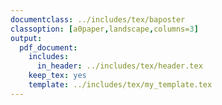 ```yaml
---
documentclass: ../includes/tex/baposter
classoption: [a0paper,landscape,columns=3]
output:
  pdf_document:
    includes:
      in_header: ../includes/tex/header.tex
    keep_tex: yes
    template: ../includes/tex/my_template.tex
---
```



<!-- Set background image ---------------------------------------------------->
\background{
\begin{tikzpicture}[remember picture,overlay]
  \draw (current page.north west)+(-2em,2em) node[anchor=north west]
  {\includegraphics[height=1.1\textheight]{../includes/figs/bg}};
\end{tikzpicture}
  }


<!-- Poster details ---------------------------------------------------------->
\begin{poster}{
  grid=false,
  borderColor=bordercol,         % Border color of content boxes
  headerColorOne=headercol1,     % bg color for header in content boxes (l side)
  headerColorTwo=headercol2,     % bg color for header in content boxes (r side)
  headerFontColor=headerfontcol, % Text color for header text in content boxes
  boxColorOne=boxcolor,          % bg color for content in content boxes
  headershape=roundedright,      % Specify rounded corner in content box headers
  headerfont=\Large\sf\bf,       % Font modifiers for text in content box headers
  textborder=rectangle,
  background=user,
  headerborder=closed,           % Set to closed for a line under content box headers
  boxshade=plain
}
{}
%
% TITLE AND AUTHOR NAME -------------------------------------------------------
%
{
 \sf\bf 
 \phantom{.} \\ 
 \vspace{0.2in}
 \LARGE{Title here} \\ 
 \Large{Subtitle here}
}
{
 \vspace{.6em} 
 \textbf{Author1 Name}, 
 \textbf{Author2 Name} \\ 
 \smaller{Rutgers University \\ New Brunswick, NJ, U.S.A.} \\
 {\vspace{-0.4in}\hspace{-10.40in}
  \includegraphics[scale=0.3]{../includes/figs/ru_shield2}\phantom{.}} \\
 {\vspace{-0.20in}\smaller youremail@rutgers.edu} \\
 {\vspace{-0.9in}\hspace{11.05in}
  \includegraphics[scale=0.12]{../includes/figs/rap-group}}\vspace{-.6in}
}



%
% INTRODUCTION ----------------------------------------------------------------
%

\headerbox{Introduction}{name=introduction,column=0,row=.1}{


\vspace{.1in}
\textbf{Present study}:

\begin{itemize} 
  \item This is an itemized list
  \item It can contain as many items as you like
\end{itemize}

\textbf{Previous studies}:  
\vspace{.05in}

References are cited as numbers. Here are a few examples. 
Previous studies found that certain things happen \cite{cho2007prosodically}. 
Another person found that another thing happened \cite{guion2003vowel}, but 
some people don't agree with the results \cite{amengual2012interlingual}.

\begin{itemize}
  \item Itemized lists
  \item Can also be nested
  \begin{itemize}
    \item Like this
    \item and this
    \begin{itemize} 
      \item and this
      \item and this
    \end{itemize}
  \end{itemize}
\end{itemize}

\vspace{.1in}

\textbf{Research Questions}:

\begin{enumerate} 
  \item We can also make numbered lists
  \item Which can also be nested
  \begin{enumerate}
    \item These are good for your hypotheses
    \item another item
  \end{enumerate}
\end{enumerate}

\vspace{.01in}

}




%
%	MATERIALS AND METHODS -------------------------------------------------------
%

\headerbox{Method}{name=methods,column=1,row=.1}{

\vspace{.1in}
\textbf{Materials}

\begin{itemize}
	\item Materials used
	\item Participants
	\item Stimuli
	\item Etc.
	\item item
\end{itemize}

\vspace{.05in}
\textbf{Procedure}

\begin{itemize}
	\item This is what we did
	\item This is how we did it
	\item So and so did it this way too
	\item Some examples here would be handy
	\item item
\end{itemize}

\vspace{.05in}
\textbf{Analysis}

\begin{itemize}
	\item The data were like this...
	\item This is how we analyzed it.
	\item So and so did this too
	\item This is the best way
	\item Here is an example...
\end{itemize}

\vspace{.1in}

\begin{center}
\captionof{table}{This is a table caption.}
\vspace{.15in}
	\begin{tabular}{@{}cccc@{}}
	\hline \\ [-2ex]
	        & Lead            & Short-lag       & Long-lag \\ [1ex]	
	\hline \\ [-2ex]
	English &                 & \textipa{/bdg/} & \textipa{/ptk/} \\ [1ex]
	Spanish & \textipa{/bdg/} & \textipa{/ptk/} & \\ [1ex]
	\hline
	\end{tabular}
\end{center}

\vspace{.375in}

}






%
%	RESULTS ---------------------------------------------------------------------
%

\headerbox{Results}{name=results,column=2,row=.1}{ % To reduce this block to 1 column width, remove 'span=2'

\vspace{.2in}

\begin{center}
	\captionof{figure}{Here is a figure caption. Figure captions can span more than one line. The width and justification is taken care of by the \emph{caption} package (in the preamble).}
	\vspace{.15in}
	\includegraphics[width=.9\textwidth]{placeholder.jpg}
\end{center}

\vspace{.15in}

\begin{center}
\captionof{figure}{You can place two figures side-by-side. Refer one picture (left) and then to the other (right).}
\vspace{.15in}
\includegraphics[width=0.45\linewidth]{placeholder.jpg}
\includegraphics[width=0.45\linewidth]{placeholder.jpg}
\end{center}

\vspace{.15in}

\begin{itemize}
	\item Put some numbers here
	\item (F(1,15) = 14.34; p < 0.05)
	\item Everything was significant
	\item item
	\item item
\end{itemize}

\vspace{.55in}

}





%
%	CONCLUSION ------------------------------------------------------------------
%

\headerbox{Conclusion}{name=conclusion,column=3,row=.1}{

% \vspace{.1in}
\textbf{Summary}

\begin{itemize}
	\item The analysis showed A
	\item The analysis showed B too.
	\item And don't forget about C, which was also important.
\end{itemize}

\textbf{Conclusion}

\begin{itemize}
	\item We learned X, Y, and Z.
	\item This research is in align with A and B
	\item But differs from what this other guy found
	\item Future research should do more things
\end{itemize}

\vspace{.03in}
}








%
%	REFERENCES ------------------------------------------------------------------
%

\headerbox{Selected references}{name=references,column=3,below=conclusion}{

% \smaller % Reduce the font size in this block
\renewcommand{\section}[2]{\vskip 0.05em} % Get rid of the default "References" section title
% \nocite{*} % Insert publications even if they are not cited in the poster

\bibliographystyle{unsrt}
\bibliography{../includes/bib/IEEEabrv,../includes/bib/SpeePros} % Use sample.bib as the bibliography file
\vspace{.02in}
}


%
%	ACKNOWLEDGEMENTS ------------------------------------------------------------
%

\headerbox{Acknowledgements}{name=acknowledgements,column=3,below=references}{

\vspace{.1in}

% \smaller % Reduce the font size in this block
Somebody probably helped you. Thank them here. :)

\vspace{.075in}

} 



\end{poster}
